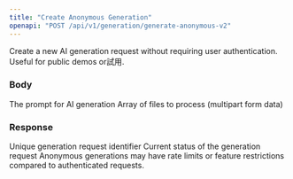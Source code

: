 ```yaml
---
title: "Create Anonymous Generation"
openapi: "POST /api/v1/generation/generate-anonymous-v2"
---
```


Create a new AI generation request without requiring user authentication. Useful for public demos or試用.

### Body

<ParamField body="prompt" type="string" required>
  The prompt for AI generation
</ParamField>

<ParamField body="files" type="array" required>
  Array of files to process (multipart form data)
</ParamField>

### Response

<ResponseField name="id" type="string">
  Unique generation request identifier
</ResponseField>

<ResponseField name="status" type="string">
  Current status of the generation request
</ResponseField>

<Note>
  Anonymous generations may have rate limits or feature restrictions compared to authenticated requests.
</Note>
